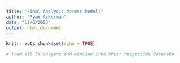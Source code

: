```yaml
---
title: "Final Analysis Across Models"
author: "Ryan Ackerman"
date: "12/6/2023"
output: html_document
---
```


```r
knitr::opts_chunk$set(echo = TRUE)
```

```r
# load all lm outputs and combine into their respective datasets
```

